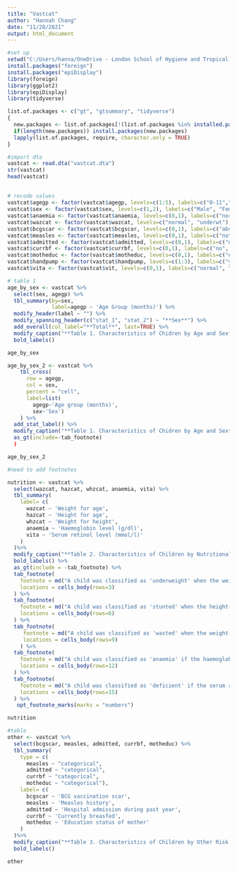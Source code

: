 ---
title: "Vastcat"
author: "Hannah Chang"
date: "11/20/2021"
output: html_document
---

```{r setup, include=FALSE}
#set up
setwd("C:/Users/hanna/OneDrive - London School of Hygiene and Tropical Medicine/2_STEPH/DAE")
install.packages("foreign")
install.packages("epiDisplay")
library(foreign)
library(ggplot2)
library(epiDisplay)
library(tidyverse)

list.of.packages <- c("gt", "gtsummary", "tidyverse")
{
  new.packages <- list.of.packages[!(list.of.packages %in% installed.packages()[,"Package"])]
  if(length(new.packages)) install.packages(new.packages)
  lapply(list.of.packages, require, character.only = TRUE)
}

#import dta
vastcat <- read.dta("vastcat.dta")
str(vastcat)
head(vastcat)

```

## 

```{r datacleaning}
# recode values
vastcat$agegp <- factor(vastcat$agegp, levels=c(1:5), labels=c("0-11","12-23", "24-35", "36-47", "48-59"))
vastcat$sex <- factor(vastcat$sex, levels=c(1,2), labels=c("Male", "Female"))
vastcat$anaemia <- factor(vastcat$anaemia, levels=c(0,1), labels=c("normal", "anaemia"))
vastcat$wazcat <- factor(vastcat$wazcat, levels=c("normal", "underwt"), labels=c("normal", "underweight"))
vastcat$bcgscar <- factor(vastcat$bcgscar, levels=c(0,1), labels=c("absent", "present"))
vastcat$measles <- factor(vastcat$measles, levels=c(0,1), labels=c("no", "yes"))
vastcat$admitted <- factor(vastcat$admitted, levels=c(0,1), labels=c("no", "yes"))
vastcat$currbf <- factor(vastcat$currbf, levels=c(0,1), labels=c("no", "yes"))
vastcat$motheduc <- factor(vastcat$motheduc, levels=c(0,1), labels=c("no", "yes"))
vastcat$handpump <- factor(vastcat$handpump, levels=c(1:3), labels=c("yes", "not currently functioning", "no"))
vastcat$vita <- factor(vastcat$vit, levels=c(0,1), labels=c("normal", "deficient"))


```


```{r q1a}
# table 1
age_by_sex <- vastcat %>%
  select(sex, agegp) %>%
  tbl_summary(by=sex,
              label=agegp ~ 'Age Group (months)') %>%
  modify_header(label ~ "") %>%
  modify_spanning_header(c("stat_1", "stat_2") ~ "**Sex**") %>%
  add_overall(col_label="**Total**", last=TRUE) %>%
  modify_caption("**Table 1. Characteristics of Chidren by Age and Sex**") %>%
  bold_labels() 

age_by_sex

age_by_sex_2 <- vastcat %>%
    tbl_cross(
      row = agegp,
      col = sex,
      percent = "cell", 
      label=list(
        agegp~'Age group (months)',
        sex~'Sex')
    ) %>%
  add_stat_label() %>% 
  modify_caption("**Table 1. Characteristics of Chidren by Age and Sex**")%>%
  as_gt(include=-tab_footnote)
  )

age_by_sex_2

#need to add footnotes
```

```{r q1b}
nutrition <- vastcat %>%
  select(wazcat, hazcat, whzcat, anaemia, vita) %>%
  tbl_summary(
    label= c(
      wazcat ~ 'Weight for age', 
      hazcat ~ 'Height for age', 
      whzcat ~ 'Weight for height',
      anaemia ~ 'Haemoglobin level (g/dl)', 
      vita ~ 'Serum retinol level (mmol/l)'
    )
  )%>%
  modify_caption("**Table 2. Characteristics of Children by Nutritional Status**") %>%
  bold_labels() %>%
  as_gt(include = -tab_footnote) %>%
  tab_footnote(
    footnote = md("A child was classified as 'underweight' when the weight-for-age Z-score <-2"),
    locations = cells_body(rows=3)
  ) %>%
  tab_footnote(
    footnote = md("A child was classified as 'stunted' when the height-for-age Z-score <-2"),
    locations = cells_body(rows=6)
  ) %>%
  tab_footnote(
     footnote = md("A child was classified as 'wasted' when the weight-for-height Z-score <-2"),
     locations = cells_body(rows=9)
    ) %>%
  tab_footnote(
    footnote = md("A child was classified as 'anaemia' if the haemoglobin level<8 g/dl"),
    locations = cells_body(rows=12)
  ) %>%
  tab_footnote(
    footnote = md("A child was classified as 'deficient' if the serum retinol level<0.7 mmol/l"),
    locations = cells_body(rows=15)
  ) %>%
   opt_footnote_marks(marks = "numbers")

nutrition


```

```{r q1c}
#table
other <- vastcat %>%
  select(bcgscar, measles, admitted, currbf, motheduc) %>%
  tbl_summary(
    type = c(
      measles ~ "categorical",
      admitted ~ "categorical",
      currbf ~ "categorical",
      motheduc ~ "categorical"),
    label= c(
      bcgscar ~ 'BCG vaccination scar', 
      measles ~ 'Measles history', 
      admitted ~ 'Hospital admission during past year',
      currbf ~ 'Currently breasfed', 
      motheduc ~ 'Education status of mother'
    )
  )%>%
  modify_caption("**Table 3. Characteristics of Children by Other Risk Factors**") %>%
  bold_labels() 

other

```

